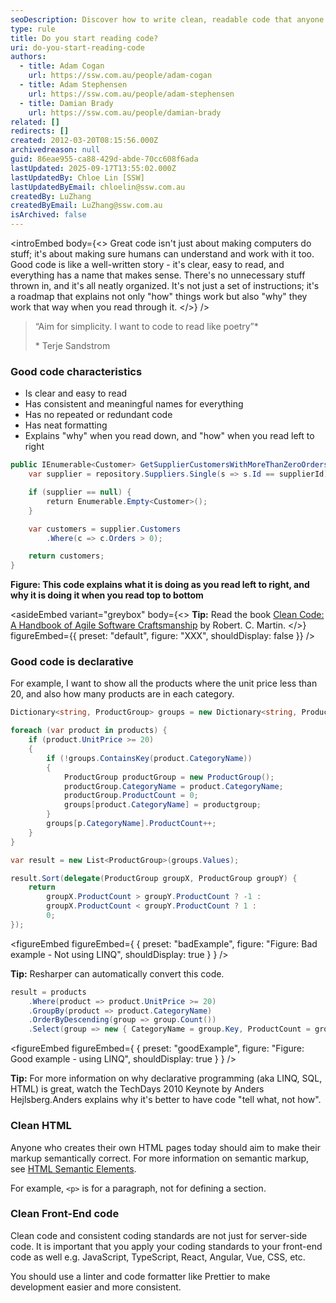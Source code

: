 ```yaml
---
seoDescription: Discover how to write clean, readable code that anyone can understand and maintain.
type: rule
title: Do you start reading code?
uri: do-you-start-reading-code
authors:
  - title: Adam Cogan
    url: https://ssw.com.au/people/adam-cogan
  - title: Adam Stephensen
    url: https://ssw.com.au/people/adam-stephensen
  - title: Damian Brady
    url: https://ssw.com.au/people/damian-brady
related: []
redirects: []
created: 2012-03-20T08:15:56.000Z
archivedreason: null
guid: 86eae955-ca88-429d-abde-70cc608f6ada
lastUpdated: 2025-09-17T13:55:02.000Z
lastUpdatedBy: Chloe Lin [SSW]
lastUpdatedByEmail: chloelin@ssw.com.au
createdBy: LuZhang
createdByEmail: LuZhang@ssw.com.au
isArchived: false
---
```


<introEmbed
  body={<>
Great code isn't just about making computers do stuff; it's about making sure humans can understand and work with it too. Good code is like a well-written story - it's clear, easy to read, and everything has a name that makes sense. There's no unnecessary stuff thrown in, and it's all neatly organized. It's not just a set of instructions; it's a roadmap that explains not only "how" things work but also "why" they work that way when you read through it.
  </>}
/>
> “Aim for simplicity. I want to code to read like poetry”*
>
> \* Terje Sandstrom

### Good code characteristics

* Is clear and easy to read
* Has consistent and meaningful names for everything
* Has no repeated or redundant code
* Has neat formatting
* Explains "why" when you read down, and "how" when you read left to right

```csharp
public IEnumerable<Customer> GetSupplierCustomersWithMoreThanZeroOrders(int supplierId) {
    var supplier = repository.Suppliers.Single(s => s.Id == supplierId);

    if (supplier == null) {
        return Enumerable.Empty<Customer>();
    }

    var customers = supplier.Customers
        .Where(c => c.Orders > 0);

    return customers;
}
```

**Figure: This code explains what it is doing as you read left to right, and why it is doing it when you read top to bottom**

<asideEmbed
  variant="greybox"
  body={<>
    **Tip:** Read the book [Clean Code: A Handbook of Agile Software Craftsmanship](https://www.amazon.com.au/Clean-Code-Handbook-Software-Craftsmanship/dp/0132350882) by Robert. C. Martin.
  </>}
  figureEmbed={{
    preset: "default",
    figure: "XXX",
    shouldDisplay: false
  }}
/>

### Good code is declarative

For example, I want to show all the products where the unit price less than 20, and also how many products are in each category.

```csharp
Dictionary<string, ProductGroup> groups = new Dictionary<string, ProductGroup>();

foreach (var product in products) {
    if (product.UnitPrice >= 20)
    {
        if (!groups.ContainsKey(product.CategoryName))
        {
            ProductGroup productGroup = new ProductGroup();
            productGroup.CategoryName = product.CategoryName;
            productGroup.ProductCount = 0;
            groups[product.CategoryName] = productgroup;
        }
        groups[p.CategoryName].ProductCount++;
    }
}

var result = new List<ProductGroup>(groups.Values);

result.Sort(delegate(ProductGroup groupX, ProductGroup groupY) {
    return
        groupX.ProductCount > groupY.ProductCount ? -1 :
        groupX.ProductCount < groupY.ProductCount ? 1 :
        0;
});
```
<figureEmbed figureEmbed={ {
  preset: "badExample",
  figure: "Figure: Bad example - Not using LINQ",
  shouldDisplay: true
} } />


**Tip:** Resharper can automatically convert this code.

```csharp
result = products
    .Where(product => product.UnitPrice >= 20)
    .GroupBy(product => product.CategoryName)
    .OrderByDescending(group => group.Count())
    .Select(group => new { CategoryName = group.Key, ProductCount = group.Count() });
```
<figureEmbed figureEmbed={ {
  preset: "goodExample",
  figure: "Figure: Good example - using LINQ",
  shouldDisplay: true
} } />


**Tip:** For more information on why declarative programming (aka LINQ, SQL, HTML) is great, watch the TechDays 2010 Keynote by Anders Hejlsberg.Anders explains why it's better to have code "tell what, not how".

### Clean HTML

Anyone who creates their own HTML pages today should aim to make their markup semantically correct. For more information on semantic markup, see [HTML Semantic Elements](https://www.w3schools.com/html/html5_semantic_elements.asp).

For example, `<p>` is for a paragraph, not for defining a section.

### Clean Front-End code

Clean code and consistent coding standards are not just for server-side code. It is important that you apply your coding standards to your front-end code as well e.g. JavaScript, TypeScript, React, Angular, Vue, CSS, etc.

You should use a linter and code formatter like Prettier to make development easier and more consistent.
